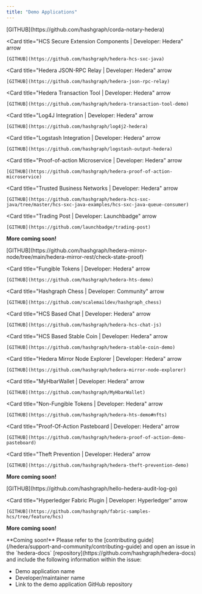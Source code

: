 ---
title: "Demo Applications"
---


<Tabs>
<Tab title="Java">

<Columns cols={2}>
  <Card
    title="Corda Notary | Developer: Hedera"
    arrow
>
    [GITHUB](https://github.com/hashgraph/corda-notary-hedera)
</Card>

<Card
    title="HCS Secure Extension Components | Developer: Hedera"
    arrow
>
    [GITHUB](https://github.com/hashgraph/hedera-hcs-sxc-java)
</Card>

<Card
    title="Hedera JSON-RPC Relay | Developer: Hedera"
    arrow
>
    [GITHUB](https://github.com/hashgraph/hedera-json-rpc-relay)
</Card>

<Card
    title="Hedera Transaction Tool | Developer: Hedera"
    arrow
>
    [GITHUB](https://github.com/hashgraph/hedera-transaction-tool-demo)
</Card>

<Card
    title="Log4J Integration | Developer: Hedera"
    arrow
>
    [GITHUB](https://github.com/hashgraph/log4j2-hedera)
</Card>

<Card
    title="Logstash Integration | Developer: Hedera"
    arrow
>
    [GITHUB](https://github.com/hashgraph/logstash-output-hedera)
</Card>

<Card
    title="Proof-of-action Microservice | Developer: Hedera"
    arrow
>
    [GITHUB](https://github.com/hashgraph/hedera-proof-of-action-microservice)
</Card>

<Card
    title="Trusted Business Networks | Developer: Hedera"
    arrow
>
    [GITHUB](https://github.com/hashgraph/hedera-hcs-sxc-java/tree/master/hcs-sxc-java-examples/hcs-sxc-java-queue-consumer)
</Card>

<Card
    title="Trading Post | Developer: Launchbadge"
    arrow
>
    [GITHUB](https://github.com/launchbadge/trading-post)
</Card>
</Columns>

**More coming soon!**
</Tab>

<Tab title="JavaScript">

<Columns cols={2}>
  <Card
    title="Check State Proof | Developer: Hedera"
    arrow
>
    [GITHUB](https://github.com/hashgraph/hedera-mirror-node/tree/main/hedera-mirror-rest/check-state-proof)
</Card>

<Card
    title="Fungible Tokens | Developer: Hedera"
    arrow
>
    [GITHUB](https://github.com/hashgraph/hedera-hts-demo)
</Card>

<Card
    title="Hashgraph Chess | Developer: Community"
    arrow
>
    [GITHUB](https://github.com/scalemaildev/hashgraph_chess)
</Card>

<Card
    title="HCS Based Chat | Developer: Hedera"
    arrow
>
    [GITHUB](https://github.com/hashgraph/hedera-hcs-chat-js)
</Card>

<Card
    title="HCS Based Stable Coin | Developer: Hedera"
    arrow
>
    [GITHUB](https://github.com/hashgraph/hedera-stable-coin-demo)
</Card>

<Card
    title="Hedera Mirror Node Explorer | Developer: Hedera"
    arrow
>
    [GITHUB](https://github.com/hashgraph/hedera-mirror-node-explorer)
</Card>

<Card
    title="MyHbarWallet | Developer: Hedera"
    arrow
>
    [GITHUB](https://github.com/hashgraph/MyHbarWallet)
</Card>

<Card
    title="Non-Fungible Tokens | Developer: Hedera"
    arrow
>
    [GITHUB](https://github.com/hashgraph/hedera-hts-demo#nfts)
</Card>

<Card
    title="Proof-Of-Action Pasteboard | Developer: Hedera"
    arrow
>
    [GITHUB](https://github.com/hashgraph/hedera-proof-of-action-demo-pasteboard)
</Card>

<Card
    title="Theft Prevention | Developer: Hedera"
    arrow
>
    [GITHUB](https://github.com/hashgraph/hedera-theft-prevention-demo)
</Card>
</Columns>

**More coming soon!**
</Tab>

<Tab title="Go">

<Columns cols={2}>
  <Card
    title="Audit Logs | Developer: AdsDax"
    arrow
>
    [GITHUB](https://github.com/hashgraph/hello-hedera-audit-log-go)
</Card>

<Card
    title="Hyperledger Fabric Plugin | Developer: Hyperledger"
    arrow
>
    [GITHUB](https://github.com/hashgraph/fabric-samples-hcs/tree/feature/hcs)
</Card>
</Columns>

**More coming soon!**
</Tab>

<Tab title="Swift">
**Coming soon!**
</Tab>
</Tabs>

<Accordion title="Do you have a demo application to add to this list? Or want to request others to get built?">
Please refer to the [contributing guide](/hedera/support-and-community/contributing-guide) and open an issue in the `hedera-docs` [repository](https://github.com/hashgraph/hedera-docs) and include the following information within the issue:

* Demo application name
* Developer/maintainer name
* Link to the demo application GitHub repository
</Accordion>
